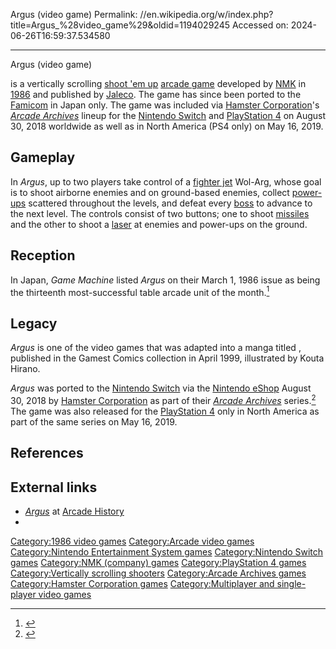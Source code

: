 Argus (video game)
Permalink: //en.wikipedia.org/w/index.php?title=Argus_%28video_game%29&oldid=1194029245
Accessed on: 2024-06-26T16:59:37.534580



------
Argus (video game)
{{More citations needed|date=April 2020}}
{{Infobox video game
|title=Argus
|image=Argus (video game).jpg
|caption=Box art
|developer=[[NMK (company)|NMK]]
|publisher=[[Jaleco]]
|composer=Shinichi Sakamoto
|released='''Arcade, Famicom''' {{vgrelease|JP|1986}}
|platforms=[[Arcade game|Arcade]], [[Nintendo Entertainment System|Famicom]]
|genre=[[Scrolling shooter]]
|modes=[[Single-player video game|Single-player]], 2 player [[Cooperative video game|co-op]]
}}

{{nihongo|'''''Argus'''''|アーガス|Āgasu}} is a vertically scrolling [[shoot 'em up]] [[arcade game]] developed by [[NMK (company)|NMK]] in [[1986 in video gaming|1986]] and published by [[Jaleco]]. The game has since been ported to the [[Nintendo Entertainment System|Famicom]] in Japan only. The game was included via [[Hamster Corporation]]'s ''[[Arcade Archives]]'' lineup for the [[Nintendo Switch]] and [[PlayStation 4]] on August 30, 2018 worldwide as well as in 
North America (PS4 only) on May 16, 2019.

== Gameplay ==
In ''Argus'', up to two players take control of a [[fighter jet]] Wol-Arg, whose goal is to shoot airborne enemies and on ground-based enemies, collect [[power-up]]s scattered throughout the levels, and defeat every [[boss (video games)|boss]] to advance to the next level. The controls consist of two buttons; one to shoot [[missile]]s and the other to shoot a [[laser]] at enemies and power-ups on the ground.

== Reception ==
In Japan, ''Game Machine'' listed ''Argus'' on their March 1, 1986 issue as being the thirteenth most-successful table arcade unit of the month.<ref>{{cite magazine|title=Game Machine's Best Hit Games 25 - テーブル型TVゲーム機 (Table Videos)|magazine=[[:ja:ゲームマシン|Game Machine]]|issue=279|publisher=[[:ja:アミューズメント通信社|Amusement Press, Inc.]]|date=1 March 1986|page=23|lang=ja}}</ref>

==Legacy==
''Argus'' is one of the video games that was adapted into a manga titled {{nihongo|'''''Susume!! Seigaku Dennou Kenkyuubu'''''|進め！！静学電脳研究部|Shiawase no katachi}}, published in the Gamest Comics collection in April 1999, illustrated by Kouta Hirano.

''Argus'' was ported to the [[Nintendo Switch]] via the [[Nintendo eShop]] August 30, 2018 by [[Hamster Corporation]] as part of their ''[[Arcade Archives]]'' series.<ref name="Aca">{{Cite web|url=http://www.nintendolife.com/news/2020/03/guide_every_arcade_archives_game_on_nintendo_switch_plus_our_top_picks|title=Guide: Every Arcade Archives Game On Nintendo Switch, Plus Our Top Picks|last=Lane|first=Gavin|date=2020-03-13|website=Nintendo Life|language=en-GB|access-date=2020-03-28}}</ref> The game was also released for the [[PlayStation 4]] only in North America as part of the same series on May 16, 2019.

==References==
{{reflist}}

==External links==
* [http://www.arcade-history.com/?n=argus&page=detail&id=103 ''Argus''] at [http://www.arcade-history.com/index.php?page=news Arcade History]
* {{KLOV game|id=6913|name=Argus}}

[[Category:1986 video games]]
[[Category:Arcade video games]]
[[Category:Nintendo Entertainment System games]]
[[Category:Nintendo Switch games]]
[[Category:NMK (company) games]]
[[Category:PlayStation 4 games]]
[[Category:Vertically scrolling shooters]]
[[Category:Arcade Archives games]]
[[Category:Hamster Corporation games]]
[[Category:Multiplayer and single-player video games]]


{{scroll-shooter-videogame-stub}}
{{arcade-stub}}